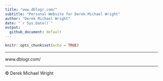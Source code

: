 ```yaml
---
title: "www.dblogr.com/"
subtitle: "Personal Website for Derek Michael Wright"
author: "Derek Michael Wright"
date: "`r Sys.Date()`"
output: 
  github_document: default
---
```


```r
knitr::opts_chunk$set(echo = TRUE)
```

---

www.dblogr.com/

---

&copy; Derek Michael Wright
